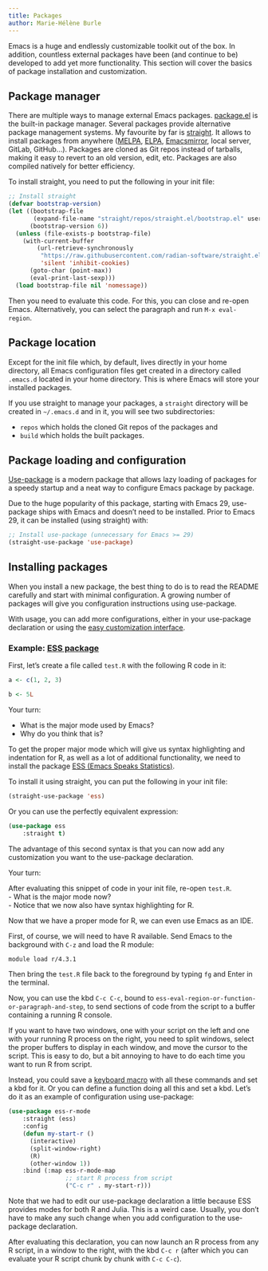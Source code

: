 ```yaml
---
title: Packages
author: Marie-Hélène Burle
---
```


:::{.def}

Emacs is a huge and endlessly customizable toolkit out of the box. In addition, countless external packages have been (and continue to be) developed to add yet more functionality. This section will cover the basics of package installation and customization.

:::

## Package manager

There are multiple ways to manage external Emacs packages. [package.el](https://github.com/emacs-mirror/emacs/blob/master/lisp/emacs-lisp/package.el) is the built-in package manager. Several packages provide alternative package management systems. My favourite by far is [straight](https://github.com/radian-software/straight.el). It allows to install packages from anywhere ([MELPA](https://melpa.org/#/), [ELPA](https://elpa.gnu.org/), [Emacsmirror](https://emacsmirror.net/), local server, GitLab, GitHub...). Packages are cloned as Git repos instead of tarballs, making it easy to revert to an old version, edit, etc. Packages are also compiled natively for better efficiency.

To install straight, you need to put the following in your init file:

```.lisp
;; Install straight
(defvar bootstrap-version)
(let ((bootstrap-file
       (expand-file-name "straight/repos/straight.el/bootstrap.el" user-emacs-directory))
      (bootstrap-version 6))
  (unless (file-exists-p bootstrap-file)
    (with-current-buffer
		(url-retrieve-synchronously
		 "https://raw.githubusercontent.com/radian-software/straight.el/develop/install.el"
		 'silent 'inhibit-cookies)
      (goto-char (point-max))
      (eval-print-last-sexp)))
  (load bootstrap-file nil 'nomessage))
```

Then you need to evaluate this code. For this, you can close and re-open Emacs. Alternatively, you can select the paragraph and run `M-x eval-region`.

## Package location

Except for the init file which, by default, lives directly in your home directory, all Emacs configuration files get created in a directory called `.emacs.d` located in your home directory. This is where Emacs will store your installed packages.

If you use straight to manage your packages, a `straight` directory will be created in `~/.emacs.d` and in it, you will see two subdirectories:

- `repos` which holds the cloned Git repos of the packages and
- `build` which holds the built packages.

## Package loading and configuration

[Use-package](https://github.com/jwiegley/use-package) is a modern package that allows lazy loading of packages for a speedy startup and a neat way to configure Emacs package by package.

Due to the huge popularity of this package, starting with Emacs 29, use-package ships with Emacs and doesn't need to be installed. Prior to Emacs 29, it can be installed (using straight) with:

```.lisp
;; Install use-package (unnecessary for Emacs >= 29)
(straight-use-package 'use-package)
```

## Installing packages

When you install a new package, the best thing to do is to read the README carefully and start with minimal configuration. A growing number of packages will give you configuration instructions using use-package.

With usage, you can add more configurations, either in your use-package declaration or using the [easy customization interface](intro_customize.qmd#easy-customization-interface).

### Example: [ESS package](https://github.com/emacs-ess/ESS)

First, let's create a file called `test.R` with the following R code in it:

```.r
a <- c(1, 2, 3)

b <- 5L
```

:::{.exo}

:::{.yourturn}

Your turn:

:::

- What is the major mode used by Emacs? \
- Why do you think that is?

:::

To get the proper major mode which will give us syntax highlighting and indentation for R, as well as a lot of additional functionality, we need to install the package [ESS (Emacs Speaks Statistics)](https://github.com/emacs-ess/ESS).

To install it using straight, you can put the following in your init file:

```.lisp
(straight-use-package 'ess)
```

Or you can use the perfectly equivalent expression:

```.lisp
(use-package ess
	:straight t)
```

The advantage of this second syntax is that you can now add any customization you want to the use-package declaration.

:::{.exo}

:::{.yourturn}

Your turn:

:::

After evaluating this snippet of code in your init file, re-open `test.R`. \
- What is the major mode now? \
- Notice that we now also have syntax highlighting for R.

:::

Now that we have a proper mode for R, we can even use Emacs as an IDE.

First, of course, we will need to have R available. Send Emacs to the background with `C-z` and load the R module:

```.bash
module load r/4.3.1
```

Then bring the `test.R` file back to the foreground by typing `fg` and Enter in the terminal.

Now, you can use the kbd `C-c C-c`, bound to `ess-eval-region-or-function-or-paragraph-and-step`, to send sections of code from the script to a buffer containing a running R console.

If you want to have two windows, one with your script on the left and one with your running R process on the right, you need to split windows, select the proper buffers to display in each window, and move the cursor to the script. This is easy to do, but a bit annoying to have to do each time you want to run R from script.

Instead, you could save a [keyboard macro](intro_automation.qmd#keyboard-macros) with all these commands and set a kbd for it. Or you can define a function doing all this and set a kbd. Let's do it as an example of configuration using use-package:

```.lisp
(use-package ess-r-mode
	:straight (ess)
	:config
	(defun my-start-r ()
      (interactive)
      (split-window-right)
      (R)
      (other-window 1))
	:bind (:map ess-r-mode-map
				;; start R process from script
				("C-c r" . my-start-r)))
```

:::{.note}

Note that we had to edit our use-package declaration a little because ESS provides modes for both R and Julia. This is a weird case. Usually, you don't have to make any such change when you add configuration to the use-package declaration.

:::

After evaluating this declaration, you can now launch an R process from any R script, in a window to the right, with the kbd `C-c r` (after which you can evaluate your R script chunk by chunk with `C-c C-c`).
